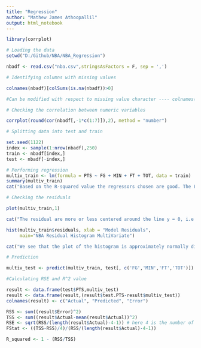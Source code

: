 ```yaml
---
title: "Regression"
author: "Mathew James Athoopallil"
output: html_notebook
---
```




```r
library(corrplot)

# Loading the data
setwd("D:/Github/NBA/NBA_Regression")

nbadf <- read.csv("nba.csv",stringsAsFactors = F, sep = ',')


```

```r
# Identifying columns with missing values

colnames(nbadf)[colSums(is.na(nbadf))>0] 

#Can be modified with respect to missing value character ---- colnames(nbadf)[colSums(nbadf == "?")>0] ----- is missing values were marked as '?'


```

```r

# Checking the correlation between numeric variables

corrplot(round(cor(nbadf[,-1*c(1:7)]),2), method = "number")


```

```r
# Splitting data into test and train

set.seed(1122)
index <- sample(1:nrow(nbadf),250)
train <- nbadf[index,]
test <- nbadf[-index,]

# Performing regression
multiv_train <- lm(formula = PTS ~ FG + MIN + FT + TOT, data = train)
summary(multiv_train)
cat("Based on the R-squared value the regressors chosen are good. The F-Statistic is > 1 which is also good.")
```

```r
# Checking the residuals

plot(multiv_train,1)

cat("The residual are more or less centered around the line y = 0, i.e. variance is low")
```

```r
hist(multiv_train$residuals, xlab = "Model Residuals", 
     main="NBA Residual Histogram MultiVariate")

cat("We see that the plot of the histogram is approximately normally distributed with a slight right skew.")
```

```r
# Prediction

multiv_test <- predict(multiv_train, test[, c('FG','MIN','FT','TOT')])
```

```r
#Calculating RSE and R^2 value

result <- data.frame(test$PTS,multiv_test)
result <- data.frame(result,(result$test.PTS-result$multiv_test))
colnames(result) <- c("Actual", "Predicted", "Error")

RSS <- sum((result$Error)^2)
TSS <- sum((result$Actual-mean(result$Actual))^2)
RSE <- sqrt(RSS/(length(result$Actual)-4-1)) # here 4 is the number of variables
FStat <- ((TSS-RSS)/4)/(RSS/(length(result$Actual)-4-1))

R_squared <- 1 - (RSS/TSS)
```

